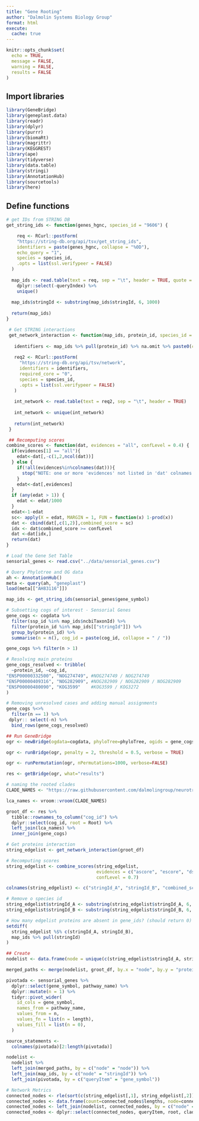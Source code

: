 ```yaml
---
title: "Gene Rooting"
author: "Dalmolin Systems Biology Group"
format: html
execute: 
  cache: true
---
```


```r
knitr::opts_chunk$set(
  echo = TRUE,
  message = FALSE,
  warning = FALSE,
  results = FALSE
)
```

## Import libraries

```r
library(GeneBridge)
library(geneplast.data)
library(readr)
library(dplyr)
library(purrr)
library(biomaRt)
library(magrittr)
library(KEGGREST)
library(ape)
library(tidyverse)
library(data.table)
library(stringi)
library(AnnotationHub)
library(sourcetools)
library(here)
```

## Define functions


```r
# get IDs from STRING DB
get_string_ids <- function(genes_hgnc, species_id = "9606") {

    req <- RCurl::postForm(
    "https://string-db.org/api/tsv/get_string_ids",
    identifiers = paste(genes_hgnc, collapse = "%0D"),  
    echo_query = "1",
    species = species_id, 
    .opts = list(ssl.verifypeer = FALSE)
  )
  
  map_ids <- read.table(text = req, sep = "\t", header = TRUE, quote = "") %>%
    dplyr::select(-queryIndex) %>%
    unique()
  
  map_ids$stringId <- substring(map_ids$stringId, 6, 1000)
  
  return(map_ids)
}

 # Get STRING interactions
 get_network_interaction <- function(map_ids, protein_id, species_id = "9606") {
 
   identifiers <- map_ids %>% pull(protein_id) %>% na.omit %>% paste0(collapse="%0d") 
 
   req2 <- RCurl::postForm(
     "https://string-db.org/api/tsv/network",
     identifiers = identifiers, 
     required_core = "0", 
     species = species_id,
     .opts = list(ssl.verifypeer = FALSE)
   )
   
   int_network <- read.table(text = req2, sep = "\t", header = TRUE)
   
   int_network <- unique(int_network)
   
   return(int_network)
 }

 ## Recomputing scores
combine_scores <- function(dat, evidences = "all", confLevel = 0.4) {
  if(evidences[1] == "all"){
    edat<-dat[,-c(1,2,ncol(dat))]
  } else {
    if(!all(evidences%in%colnames(dat))){
      stop("NOTE: one or more 'evidences' not listed in 'dat' colnames!")
    }
    edat<-dat[,evidences]
  }
  if (any(edat > 1)) {
    edat <- edat/1000
  }
  edat<-1-edat
  sc<- apply(X = edat, MARGIN = 1, FUN = function(x) 1-prod(x))
  dat <- cbind(dat[,c(1,2)],combined_score = sc)
  idx <- dat$combined_score >= confLevel
  dat <-dat[idx,]
  return(dat)
}
```

```r
# Load the Gene Set Table
sensorial_genes <- read.csv("../data/sensorial_genes.csv")

# Query Phylotree and OG data
ah <- AnnotationHub()
meta <- query(ah, "geneplast")
load(meta[["AH83116"]])
```

```r
map_ids <- get_string_ids(sensorial_genes$gene_symbol)

# Subsetting cogs of interest - Sensorial Genes
gene_cogs <- cogdata %>%
  filter(ssp_id %in% map_ids$ncbiTaxonId) %>%
  filter(protein_id %in% map_ids[["stringId"]]) %>%
  group_by(protein_id) %>%
  summarise(n = n(), cog_id = paste(cog_id, collapse = " / "))
```

```r
gene_cogs %>% filter(n > 1)

# Resolving main proteins
gene_cogs_resolved <- tribble(
  ~protein_id, ~cog_id,
"ENSP00000332500", "NOG274749", #NOG274749 / NOG274749		
"ENSP00000409316", "NOG282909", #NOG282909 / NOG282909 / NOG282909		
"ENSP00000480090", "KOG3599"	#KOG3599 / KOG3272
)

# Removing unresolved cases and adding manual assignments
gene_cogs %<>%
  filter(n == 1) %>%
 dplyr:: select(-n) %>%
  bind_rows(gene_cogs_resolved)
```

```r
## Run GeneBridge
ogr <- newBridge(ogdata=cogdata, phyloTree=phyloTree, ogids = gene_cogs$cog_id, refsp="9606")

ogr <- runBridge(ogr, penalty = 2, threshold = 0.5, verbose = TRUE)

ogr <- runPermutation(ogr, nPermutations=1000, verbose=FALSE)

res <- getBridge(ogr, what="results")
```

```r
# naming the rooted clades
CLADE_NAMES <- "https://raw.githubusercontent.com/dalmolingroup/neurotransmissionevolution/ctenophora_before_porifera/analysis/geneplast_clade_names.tsv"

lca_names <- vroom::vroom(CLADE_NAMES)

groot_df <- res %>%
  tibble::rownames_to_column("cog_id") %>%
  dplyr::select(cog_id, root = Root) %>%
  left_join(lca_names) %>%
  inner_join(gene_cogs)
```

```r
# Get proteins interaction
string_edgelist <- get_network_interaction(groot_df)

# Recomputing scores
string_edgelist <- combine_scores(string_edgelist, 
                                  evidences = c("ascore", "escore", "dscore"), 
                                  confLevel = 0.7)

colnames(string_edgelist) <- c("stringId_A", "stringId_B", "combined_score")

# Remove o species id
string_edgelist$stringId_A <- substring(string_edgelist$stringId_A, 6, 1000)
string_edgelist$stringId_B <- substring(string_edgelist$stringId_B, 6, 1000)

# How many edgelist proteins are absent in gene_ids? (should return 0)
setdiff(
  string_edgelist %$% c(stringId_A, stringId_B),
  map_ids %>% pull(stringId)
) 
```

```r
## Create
nodelist <- data.frame(node = unique(c(string_edgelist$stringId_A, string_edgelist$stringId_B)))

merged_paths <- merge(nodelist, groot_df, by.x = "node", by.y = "protein_id")
```

```r
pivotada <- sensorial_genes %>% 
  dplyr::select(gene_symbol, pathway_name) %>% 
  dplyr::mutate(n = 1) %>% 
  tidyr::pivot_wider(
    id_cols = gene_symbol,
    names_from = pathway_name,
    values_from = n,
    values_fn = list(n = length),
    values_fill = list(n = 0),
  )

source_statements <-
  colnames(pivotada)[2:length(pivotada)]

nodelist <-
  nodelist %>%
  left_join(merged_paths, by = c("node" = "node")) %>%
  left_join(map_ids, by = c("node" = "stringId")) %>%
  left_join(pivotada, by = c("queryItem" = "gene_symbol"))
```

```r
# Network Metrics
connected_nodes <- rle(sort(c(string_edgelist[,1], string_edgelist[,2])))
connected_nodes <- data.frame(count=connected_nodes$lengths, node=connected_nodes$values)
connected_nodes <- left_join(nodelist, connected_nodes, by = c("node" = "node"))
connected_nodes <- dplyr::select(connected_nodes, queryItem, root, clade_name, count)
```

